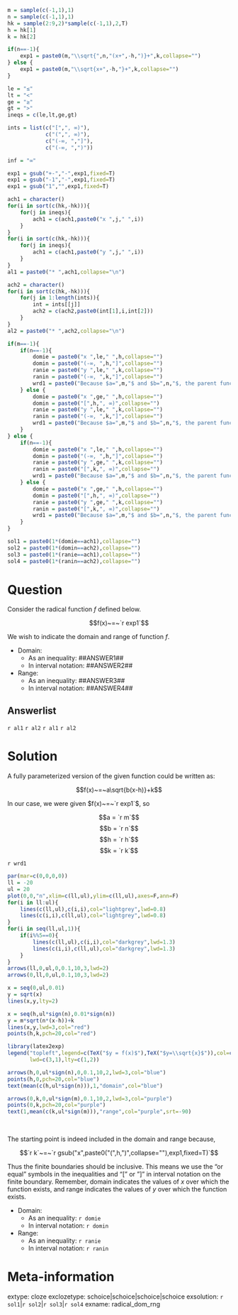 ```r
m = sample(c(-1,1),1)
n = sample(c(-1,1),1)
hk = sample(2:9,2)*sample(c(-1,1),2,T)
h = hk[1]
k = hk[2]

if(n==-1){
    exp1 = paste0(m,"\\sqrt{",n,"(x+",-h,")}+",k,collapse="")
} else {
    exp1 = paste0(m,"\\sqrt{x+",-h,"}+",k,collapse="")
}

le = "≤"
lt = "<"
ge = "≥"
gt = ">"
ineqs = c(le,lt,ge,gt)

ints = list(c("[",", ∞)"),
            c("(",", ∞)"),
            c("(-∞, ","]"),
            c("(-∞, ",")"))

inf = "∞"

exp1 = gsub("+-","-",exp1,fixed=T)
exp1 = gsub("-1","-",exp1,fixed=T)
exp1 = gsub("1","",exp1,fixed=T)

ach1 = character()
for(i in sort(c(hk,-hk))){
    for(j in ineqs){
        ach1 = c(ach1,paste0("x ",j," ",i))
    }
}
for(i in sort(c(hk,-hk))){
    for(j in ineqs){
        ach1 = c(ach1,paste0("y ",j," ",i))
    }
}
al1 = paste0("* ",ach1,collapse="\n")

ach2 = character()
for(i in sort(c(hk,-hk))){
    for(j in 1:length(ints)){
        int = ints[[j]]
        ach2 = c(ach2,paste0(int[1],i,int[2]))
    }
}
al2 = paste0("* ",ach2,collapse="\n")

if(m==-1){
    if(n==-1){
        domie = paste0("x ",le," ",h,collapse="")
        domin = paste0("(-∞, ",h,"]",collapse="")
        ranie = paste0("y ",le," ",k,collapse="")
        ranin = paste0("(-∞, ",k,"]",collapse="")
        wrd1 = paste0("Because $a=",m,"$ and $b=",n,"$, the parent function is reflected vertically and horizontally, so from the starting point at (",h,", ",k,"), the curve goes down and to the left.")
    } else {
        domie = paste0("x ",ge," ",h,collapse="")
        domin = paste0("[",h,", ∞)",collapse="")
        ranie = paste0("y ",le," ",k,collapse="")
        ranin = paste0("(-∞, ",k,"]",collapse="")
        wrd1 = paste0("Because $a=",m,"$ and $b=",n,"$, the parent function is reflected vertically, so from the starting point at (",h,", ",k,"), the curve goes down and to the right.")
    }
} else {
    if(n==-1){
        domie = paste0("x ",le," ",h,collapse="")
        domin = paste0("(-∞, ",h,"]",collapse="")
        ranie = paste0("y ",ge," ",k,collapse="")
        ranin = paste0("[",k,", ∞)",collapse="")
        wrd1 = paste0("Because $a=",m,"$ and $b=",n,"$, the parent function is reflected horizontally, so from the starting point at (",h,", ",k,"), the curve goes up and to the left.")
    } else {
        domie = paste0("x ",ge," ",h,collapse="")
        domin = paste0("[",h,", ∞)",collapse="")
        ranie = paste0("y ",ge," ",k,collapse="")
        ranin = paste0("[",k,", ∞)",collapse="")
        wrd1 = paste0("Because $a=",m,"$ and $b=",n,"$, the parent function is not reflected, so from the starting point at (",h,", ",k,"), the curve goes up and to the right.")
    }
}

sol1 = paste0(1*(domie==ach1),collapse="")
sol2 = paste0(1*(domin==ach2),collapse="")
sol3 = paste0(1*(ranie==ach1),collapse="")
sol4 = paste0(1*(ranin==ach2),collapse="")

```

Question
========

Consider the radical function $f$ defined below.

$$f(x)~=~`r exp1`$$

We wish to indicate the domain and range of function $f$.

* Domain:
  - As an inequality: ##ANSWER1##
  - In interval notation: ##ANSWER2##
* Range:
  - As an inequality: ##ANSWER3##
  - In interval notation: ##ANSWER4##



Answerlist
--------

`r al1`
`r al2`
`r al1`
`r al2`


Solution
========

A fully parameterized version of the given function could be written as:

$$f(x)~=~a\sqrt{b(x-h)}+k$$

In our case, we were given $f(x)~=~`r exp1`$, so

$$a = `r m`$$
$$b = `r n`$$
$$h = `r h`$$
$$k = `r k`$$


`r wrd1`

```r
par(mar=c(0,0,0,0))
ll = -20
ul = 20
plot(0,0,"n",xlim=c(ll,ul),ylim=c(ll,ul),axes=F,ann=F)
for(i in ll:ul){
    lines(c(ll,ul),c(i,i),col="lightgrey",lwd=0.8)
    lines(c(i,i),c(ll,ul),col="lightgrey",lwd=0.8)
}
for(i in seq(ll,ul,1)){
    if(i%%5==0){
        lines(c(ll,ul),c(i,i),col="darkgrey",lwd=1.3)
        lines(c(i,i),c(ll,ul),col="darkgrey",lwd=1.3)
    }
}
arrows(ll,0,ul,0,0.1,10,3,lwd=2)
arrows(0,ll,0,ul,0.1,10,3,lwd=2)

x = seq(0,ul,0.01)
y = sqrt(x)
lines(x,y,lty=2)

x = seq(h,ul*sign(n),0.01*sign(n))
y = m*sqrt(n*(x-h))+k
lines(x,y,lwd=3,col="red")
points(h,k,pch=20,col="red")

library(latex2exp)
legend("topleft",legend=c(TeX("$y = f(x)$"),TeX("$y=\\sqrt{x}$")),col=c("red","black"),
       lwd=c(3,1),lty=c(1,2))

arrows(h,0,ul*sign(n),0,0.1,10,2,lwd=3,col="blue")
points(h,0,pch=20,col="blue")
text(mean(c(h,ul*sign(n))),1,"domain",col="blue")

arrows(0,k,0,ul*sign(m),0.1,10,2,lwd=3,col="purple")
points(0,k,pch=20,col="purple")
text(1,mean(c(k,ul*sign(m))),"range",col="purple",srt=-90)

```
\

The starting point is indeed included in the domain and range because,

$$`r k`~=~`r gsub("x",paste0("(",h,")",collapse=""),exp1,fixed=T)`$$

Thus the finite boundaries should be inclusive. This means we use the "or equal" symbols in the inequalities and "[" or "]" in interval notation on the finite boundary. Remember, domain indicates the values of $x$ over which the function exists, and range indicates the values of $y$ over which the function exists.


* Domain:
  - As an inequality: `r domie`
  - In interval notation: `r domin`
* Range:
  - As an inequality: `r ranie`
  - In interval notation: `r ranin`



Meta-information
============
extype: cloze
exclozetype: schoice|schoice|schoice|schoice
exsolution: `r sol1`|`r sol2`|`r sol3`|`r sol4`
exname: radical_dom_rng